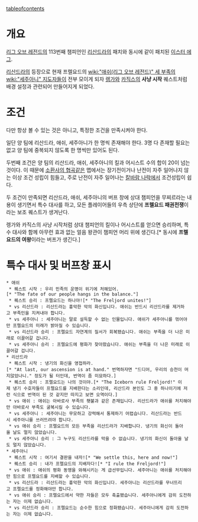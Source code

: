 [[tableofcontents]]
= 개요 =
[[리그 오브 레전드]]의 113번째 챔피언인 [[리산드라]]의 패치와 동시에 같이 패치된 [[이스터 에그]].

[[리산드라]]의 등장으로 현재 프렐요드의 [[wiki:"애쉬(리그 오브 레전드)" 세 부족의]] [[wiki:"세주아니" 지도자들]]이 전부 모이게 되자 [[렝가]]와 [[카직스]]의 '''사냥 시작''' 퀘스트처럼 배경 설정과 관련되어 만들어지게 되었다.

= 조건 =
다만 항상 볼 수 있는 것은 아니고, 특정한 조건을 만족시켜야 한다.

일단 양 팀에 리산드라, 애쉬, 세주아니가 한 명씩 존재해야 한다. 3명 다 존재할 필요는 없고 양 팀에 중복되지 않도록 한 명씩만 있어도 된다.

두번째 조건은 양 팀의 리산드라, 애쉬, 세주아니의 킬과 어시스트 수의 합이 20이 넘는 것이다. 이 때문에 [[소환사의 협곡]]같은 맵에서는 장기전이거나 난전이 자주 일어나지 않는 이상 조건 성립이 힘들고, 주로 난전이 자주 일어나는 [[칼바람 나락]]에서 조건성립이 쉽다.

두 조건이 만족되면 리산드라, 애쉬, 세주아니의 버프 창에 상대 챔피언을 무찌르라는 내용이 생기면서 특수 대사를 하고, 모든 플레이어들의 우측 상단에 '''프렐요드 패권전쟁'''이라는 보조 퀘스트가 생겨난다.

렝가와 카직스의 사냥 시작처럼 상대 챔피언의 킬이나 어시스트를 얻으면 승리하며, 특수 대사와 함께 아무런 효과 없는 얼음 왕관이 챔피언 머리 위에 생긴다.[* 동시에 '''프렐요드의 여왕'''이라는 버프가 생긴다.]

= 특수 대사 및 버프창 표시 =
 * 애쉬
  * 퀘스트 시작 : 우리 민족의 운명이 위기에 처해있어.[* "The fate of our people hangs in the balance."]
  * 퀘스트 승리 : 프렐요드는 하나야![* "The Freljord unites!"]
  * vs 리산드라 : 리산드라는 흉악한 악의 화신입니다. 애쉬는 반드시 리산드라를 제거하고 부족민을 지켜내야 합니다.
  * vs 세주아니 : 세주아니는 말로 설득할 수 없는 인물입니다. 애쉬가 세주아니를 꺾어야만 프렐요드의 미래가 밝아질 수 있습니다.
  * vs 리산드라 승리 : 프렐요드 자연계의 질서가 회복됐습니다. 애쉬는 부족을 더 나은 미래로 이끌어갈 겁니다.
  * vs 세주아니 승리 : 프렐요드에 평화가 찾아왔습니다. 애쉬는 부족을 더 나은 미래로 이끌어갈 겁니다.
 * 리산드라
  * 퀘스트 시작 : 냉기의 화신을 영접하라.[* "At last, our ascension is at hand." 번역하자면 "드디어, 우리의 승천이 머지않았나니." 정도가 될 터인데, 번역이 좀 미묘하다.]
  * 퀘스트 승리 : 프렐요드는 나의 것이야.[* "The Iceborn rule Freljord!" 이제 냉기 수호자들이 프렐요드를 지배한다는 소리인데, 리산드라 본인도 그 중 하나이기에 저런 식으로 번역이 된 것 같지만 따지고 보면 오역이다.]
  * vs 애쉬 : 애쉬는 아바로사 부족의 횃불과 같은 존재입니다. 리산드라가 애쉬를 처치해야만 아바로사 부족도 굴복시킬 수 있습니다.
  * vs 세주아니 : 세주아니는 무모하고 강력해서 통제하기 어렵습니다. 리산드라는 반드시 세주아니를 쓰러뜨려야 합니다.
  * vs 애쉬 승리 : 프렐요드의 모든 부족을 리산드라가 지배합니다. 냉기의 화신이 돌아올 날도 멀지 않았습니다.
  * vs 세주아니 승리 : 그 누구도 리산드라를 막을 수 없습니다. 냉기의 화신이 돌아올 날도 멀지 않았습니다.
 * 세주아니
  * 퀘스트 시작 : 여기서 결판을 내자![* "We settle this, here and now!"]
  * 퀘스트 승리 : 내가 프렐요드의 지배자다![* "I rule the Freljord!"]
  * vs 애쉬 : 애쉬의 평화 동맹을 와해시키는 게 급선무입니다. 세주아니는 애쉬를 처치해야만 힘으로 프렐요드를 지배할 수 있습니다.
  * vs 리산드라 : 리산드라는 흉악한 악의 화신입니다. 세주아니는 리산드라를 무너뜨리고 프렐요드를 정화해야만 합니다.
  * vs 애쉬 승리 : 프렐요드에서 약한 자들은 모두 축출됐습니다. 세주아니에게 감히 도전하는 자는 이제 없습니다.
  * vs 리산드라 승리 : 프렐요드는 순수한 힘으로 정화됐습니다. 세주아니에게 감히 도전하는 자는 이제 없습니다.
